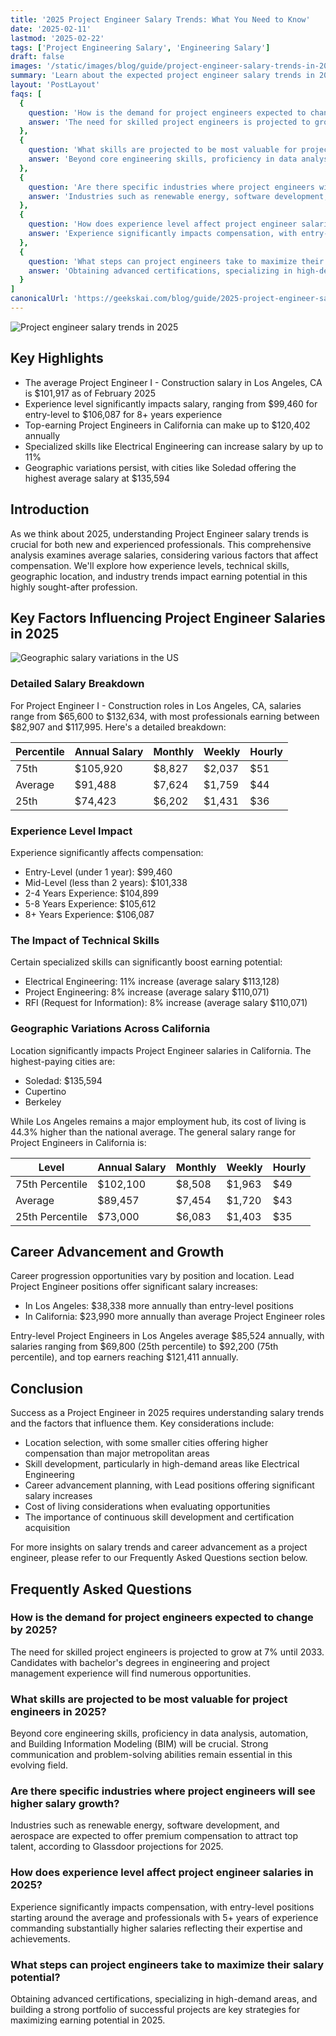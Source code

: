 ```yaml
---
title: '2025 Project Engineer Salary Trends: What You Need to Know'
date: '2025-02-11'
lastmod: '2025-02-22'
tags: ['Project Engineering Salary', 'Engineering Salary']
draft: false
images: '/static/images/blog/guide/project-engineer-salary-trends-in-2025.png'
summary: 'Learn about the expected project engineer salary trends in 2025. Stay informed about the upcoming changes in the industry.'
layout: 'PostLayout'
faqs: [
  {
    question: 'How is the demand for project engineers expected to change by 2025?',
    answer: 'The need for skilled project engineers is projected to grow at 7% until 2033. Candidates with bachelor\'s degrees in engineering and project management experience will find numerous opportunities.'
  },
  {
    question: 'What skills are projected to be most valuable for project engineers in 2025?',
    answer: 'Beyond core engineering skills, proficiency in data analysis, automation, and Building Information Modeling (BIM) will be crucial. Strong communication and problem-solving abilities remain essential in this evolving field.'
  },
  {
    question: 'Are there specific industries where project engineers will see higher salary growth?',
    answer: 'Industries such as renewable energy, software development, and aerospace are expected to offer premium compensation to attract top talent, according to Glassdoor projections for 2025.'
  },
  {
    question: 'How does experience level affect project engineer salaries in 2025?',
    answer: 'Experience significantly impacts compensation, with entry-level positions starting around the average and professionals with 5+ years of experience commanding substantially higher salaries reflecting their expertise and achievements.'
  },
  {
    question: 'What steps can project engineers take to maximize their salary potential?',
    answer: 'Obtaining advanced certifications, specializing in high-demand areas, and building a strong portfolio of successful projects are key strategies for maximizing earning potential in 2025.'
  }
]
canonicalUrl: 'https://geekskai.com/blog/guide/2025-project-engineer-salary-trends-what-you-need-to-know/'
---
```


![Project engineer salary trends in 2025](/static/images/blog/guide/project-engineer-salary-trends-in-2025.png)

## Key Highlights

- The average Project Engineer I - Construction salary in Los Angeles, CA is $101,917 as of February 2025
- Experience level significantly impacts salary, ranging from $99,460 for entry-level to $106,087 for 8+ years experience
- Top-earning Project Engineers in California can make up to $120,402 annually
- Specialized skills like Electrical Engineering can increase salary by up to 11%
- Geographic variations persist, with cities like Soledad offering the highest average salary at $135,594

## Introduction

As we think about 2025, understanding Project Engineer salary trends is crucial for both new and experienced professionals. This comprehensive analysis examines average salaries, considering various factors that affect compensation. We'll explore how experience levels, technical skills, geographic location, and industry trends impact earning potential in this highly sought-after profession.

## Key Factors Influencing Project Engineer Salaries in 2025

![Geographic salary variations in the US](/static/images/blog/guide/geographic-salary-variations-in-the-us.png)

### Detailed Salary Breakdown

For Project Engineer I - Construction roles in Los Angeles, CA, salaries range from $65,600 to $132,634, with most professionals earning between $82,907 and $117,995. Here's a detailed breakdown:

| Percentile | Annual Salary | Monthly | Weekly | Hourly |
|------------|---------------|----------|---------|---------|
| 75th | $105,920 | $8,827 | $2,037 | $51 |
| Average | $91,488 | $7,624 | $1,759 | $44 |
| 25th | $74,423 | $6,202 | $1,431 | $36 |

### Experience Level Impact

Experience significantly affects compensation:

- Entry-Level (under 1 year): $99,460
- Mid-Level (less than 2 years): $101,338
- 2-4 Years Experience: $104,899
- 5-8 Years Experience: $105,612
- 8+ Years Experience: $106,087

### The Impact of Technical Skills

Certain specialized skills can significantly boost earning potential:

- Electrical Engineering: 11% increase (average salary $113,128)
- Project Engineering: 8% increase (average salary $110,071)
- RFI (Request for Information): 8% increase (average salary $110,071)

### Geographic Variations Across California

Location significantly impacts Project Engineer salaries in California. The highest-paying cities are:

- Soledad: $135,594
- Cupertino
- Berkeley

While Los Angeles remains a major employment hub, its cost of living is 44.3% higher than the national average. The general salary range for Project Engineers in California is:

| Level | Annual Salary | Monthly | Weekly | Hourly |
|-------|---------------|----------|---------|---------|
| 75th Percentile | $102,100 | $8,508 | $1,963 | $49 |
| Average | $89,457 | $7,454 | $1,720 | $43 |
| 25th Percentile | $73,000 | $6,083 | $1,403 | $35 |

## Career Advancement and Growth

Career progression opportunities vary by position and location. Lead Project Engineer positions offer significant salary increases:

- In Los Angeles: $38,338 more annually than entry-level positions
- In California: $23,990 more annually than average Project Engineer roles

Entry-level Project Engineers in Los Angeles average $85,524 annually, with salaries ranging from $69,800 (25th percentile) to $92,200 (75th percentile), and top earners reaching $121,411 annually.

## Conclusion

Success as a Project Engineer in 2025 requires understanding salary trends and the factors that influence them. Key considerations include:

- Location selection, with some smaller cities offering higher compensation than major metropolitan areas
- Skill development, particularly in high-demand areas like Electrical Engineering
- Career advancement planning, with Lead positions offering significant salary increases
- Cost of living considerations when evaluating opportunities
- The importance of continuous skill development and certification acquisition

For more insights on salary trends and career advancement as a project engineer, please refer to our Frequently Asked Questions section below.

## Frequently Asked Questions

### How is the demand for project engineers expected to change by 2025?

The need for skilled project engineers is projected to grow at 7% until 2033. Candidates with bachelor's degrees in engineering and project management experience will find numerous opportunities.

### What skills are projected to be most valuable for project engineers in 2025?

Beyond core engineering skills, proficiency in data analysis, automation, and Building Information Modeling (BIM) will be crucial. Strong communication and problem-solving abilities remain essential in this evolving field.

### Are there specific industries where project engineers will see higher salary growth?

Industries such as renewable energy, software development, and aerospace are expected to offer premium compensation to attract top talent, according to Glassdoor projections for 2025.

### How does experience level affect project engineer salaries in 2025?

Experience significantly impacts compensation, with entry-level positions starting around the average and professionals with 5+ years of experience commanding substantially higher salaries reflecting their expertise and achievements.

### What steps can project engineers take to maximize their salary potential?

Obtaining advanced certifications, specializing in high-demand areas, and building a strong portfolio of successful projects are key strategies for maximizing earning potential in 2025.